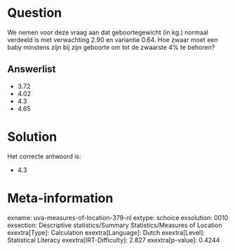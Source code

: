 Question
========

We nemen voor deze vraag aan dat geboortegewicht (in kg.) normaal
verdeeld is met verwachting 2.90 en variantie 0.64. Hoe zwaar moet een
baby minstens zijn bij zijn geboorte om tot de zwaarste 4% te behoren?


Answerlist
----------

* 3.72
* 4.02
* 4.3
* 4.65

Solution
========

Het correcte antwoord is: 

* 4.3

Meta-information
================
exname: uva-measures-of-location-379-nl
extype: schoice
exsolution: 0010
exsection: Descriptive statistics/Summary Statistics/Measures of Location
exextra[Type]: Calculation
exextra[Language]: Dutch
exextra[Level]: Statistical Literacy
exextra[IRT-Difficulty]: 2.827
exextra[p-value]: 0.4244
